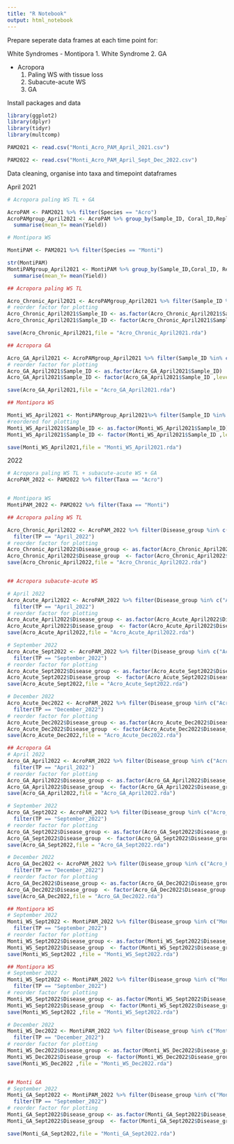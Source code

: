 ```yaml
---
title: "R Notebook"
output: html_notebook
---
```


Prepare seperate data frames at each time point for:

White Syndromes 
- Montipora 
  1. White Syndrome 
  2. GA
  
- Acropora 
  1. Paling WS with tissue loss
  2. Subacute-acute WS 
  3. GA
  
Install packages and data

```r
library(ggplot2)
library(dplyr)
library(tidyr)
library(multcomp)

PAM2021 <- read.csv("Monti_Acro_PAM_April_2021.csv")

PAM2022 <- read.csv("Monti_Acro_PAM_April_Sept_Dec_2022.csv")

```


Data cleaning, organise into taxa and timepoint dataframes

April 2021
```r
# Acropora paling WS TL + GA

AcroPAM <- PAM2021 %>% filter(Species == "Acro")
AcroPAMgroup_April2021 <- AcroPAM %>% group_by(Sample_ID, Coral_ID,Replicate) %>%
  summarise(mean_Y= mean(Yield))

# Montipora WS

MontiPAM <- PAM2021 %>% filter(Species == "Monti")

str(MontiPAM)
MontiPAMgroup_April2021 <- MontiPAM %>% group_by(Sample_ID,Coral_ID, Replicate) %>%
  summarise(mean_Y= mean(Yield))

```
```r

## Acropora paling WS TL 

Acro_Chronic_April2021 <- AcroPAMgroup_April2021 %>% filter(Sample_ID %in% c("Acro_H","Acro_Chronic_H","Acro_Chronic_D"))
# reorder factor for plotting 
Acro_Chronic_April2021$Sample_ID <- as.factor(Acro_Chronic_April2021$Sample_ID)
Acro_Chronic_April2021$Sample_ID <- factor(Acro_Chronic_April2021$Sample_ID ,levels = c("Acro_H","Acro_Chronic_H","Acro_Chronic_D"))

save(Acro_Chronic_April2021,file = "Acro_Chronic_April2021.rda")

## Acropora GA

Acro_GA_April2021 <- AcroPAMgroup_April2021 %>% filter(Sample_ID %in% c("Acro_H","Acro_GA_H","Acro_GA_D"))
# reorder factor for plotting 
Acro_GA_April2021$Sample_ID <- as.factor(Acro_GA_April2021$Sample_ID)
Acro_GA_April2021$Sample_ID <- factor(Acro_GA_April2021$Sample_ID ,levels = c("Acro_H","Acro_GA_H","Acro_GA_D"))

save(Acro_GA_April2021,file = "Acro_GA_April2021.rda")

## Montipora WS 

Monti_WS_April2021 <- MontiPAMgroup_April2021%>% filter(Sample_ID %in% c("M_H","M_P1","M_P2_h"))
#reordered for plotting
Monti_WS_April2021$Sample_ID <- as.factor(Monti_WS_April2021$Sample_ID)
Monti_WS_April2021$Sample_ID <- factor(Monti_WS_April2021$Sample_ID ,levels = c("M_H","M_P1","M_P2_h"))

save(Monti_WS_April2021,file = "Monti_WS_April2021.rda")

```


2022 
```r

# Acropora paling WS TL + subacute-acute WS + GA
AcroPAM_2022 <- PAM2022 %>% filter(Taxa == "Acro")


# Montipora WS
MontiPAM_2022 <- PAM2022 %>% filter(Taxa == "Monti")

```



```r
## Acropora paling WS TL 

Acro_Chronic_April2022 <- AcroPAM_2022 %>% filter(Disease_group %in% c("Acro_H","Acro_chronic_D_D")) %>% 
  filter(TP == "April_2022")
# reorder factor for plotting 
Acro_Chronic_April2022$Disease_group <- as.factor(Acro_Chronic_April2022$Disease_group )
Acro_Chronic_April2022$Disease_group  <- factor(Acro_Chronic_April2022$Disease_group ,levels = c("Acro_H","Acro_chronic_D_D"))
save(Acro_Chronic_April2022,file = "Acro_Chronic_April2022.rda")


## Acropora subacute-acute WS 

# April 2022
Acro_Acute_April2022 <- AcroPAM_2022 %>% filter(Disease_group %in% c("Acro_H","Acro_acute_D_D")) %>% 
  filter(TP == "April_2022")
# reorder factor for plotting 
Acro_Acute_April2022$Disease_group <- as.factor(Acro_Acute_April2022$Disease_group )
Acro_Acute_April2022$Disease_group  <- factor(Acro_Acute_April2022$Disease_group ,levels = c("Acro_H","Acro_acute_D_D"))
save(Acro_Acute_April2022,file = "Acro_Acute_April2022.rda")

# September 2022
Acro_Acute_Sept2022 <- AcroPAM_2022 %>% filter(Disease_group %in% c("Acro_H","Acro_acute_D_H","Acro_acute_D_D")) %>% 
  filter(TP == "September_2022")
# reorder factor for plotting 
Acro_Acute_Sept2022$Disease_group <- as.factor(Acro_Acute_Sept2022$Disease_group )
Acro_Acute_Sept2022$Disease_group  <- factor(Acro_Acute_Sept2022$Disease_group ,levels = c("Acro_H","Acro_acute_D_H","Acro_acute_D_D"))
save(Acro_Acute_Sept2022,file = "Acro_Acute_Sept2022.rda")

# December 2022
Acro_Acute_Dec2022 <- AcroPAM_2022 %>% filter(Disease_group %in% c("Acro_H","Acro_acute_D_H","Acro_acute_D_D")) %>% 
  filter(TP == "December_2022")
# reorder factor for plotting 
Acro_Acute_Dec2022$Disease_group <- as.factor(Acro_Acute_Dec2022$Disease_group )
Acro_Acute_Dec2022$Disease_group  <- factor(Acro_Acute_Dec2022$Disease_group ,levels = c("Acro_H","Acro_acute_D_H","Acro_acute_D_D"))
save(Acro_Acute_Dec2022,file = "Acro_Acute_Dec2022.rda")

## Acropora GA
# April 2022
Acro_GA_April2022 <- AcroPAM_2022 %>% filter(Disease_group %in% c("Acro_H","Acro_GA_D_D")) %>% 
  filter(TP == "April_2022")
# reorder factor for plotting 
Acro_GA_April2022$Disease_group <- as.factor(Acro_GA_April2022$Disease_group )
Acro_GA_April2022$Disease_group  <- factor(Acro_GA_April2022$Disease_group,levels = c("Acro_H","Acro_GA_D_D"))
save(Acro_GA_April2022,file = "Acro_GA_April2022.rda")

# September 2022
Acro_GA_Sept2022 <- AcroPAM_2022 %>% filter(Disease_group %in% c("Acro_H","Acro_GA_D_H","Acro_GA_D_D")) %>% 
  filter(TP == "September_2022")
# reorder factor for plotting 
Acro_GA_Sept2022$Disease_group <- as.factor(Acro_GA_Sept2022$Disease_group )
Acro_GA_Sept2022$Disease_group  <- factor(Acro_GA_Sept2022$Disease_group ,levels = c("Acro_H","Acro_GA_D_H","Acro_GA_D_D"))
save(Acro_GA_Sept2022,file = "Acro_GA_Sept2022.rda")

# December 2022
Acro_GA_Dec2022 <- AcroPAM_2022 %>% filter(Disease_group %in% c("Acro_H","Acro_GA_D_H","Acro_GA_D_D")) %>% 
  filter(TP == "December_2022")
# reorder factor for plotting 
Acro_GA_Dec2022$Disease_group <- as.factor(Acro_GA_Dec2022$Disease_group )
Acro_GA_Dec2022$Disease_group  <- factor(Acro_GA_Dec2022$Disease_group ,levels = c("Acro_H","Acro_GA_D_H","Acro_GA_D_D"))
save(Acro_GA_Dec2022,file = "Acro_GA_Dec2022.rda")

## Montipora WS
# September 2022
Monti_WS_Sept2022 <- MontiPAM_2022 %>% filter(Disease_group %in% c("Monti_H","Monti_D_H","Monti_D_D")) %>% 
  filter(TP == "September_2022")
# reorder factor for plotting 
Monti_WS_Sept2022$Disease_group <- as.factor(Monti_WS_Sept2022$Disease_group )
Monti_WS_Sept2022$Disease_group  <- factor(Monti_WS_Sept2022$Disease_group ,levels = c("Monti_H","Monti_D_H","Monti_D_D"))
save(Monti_WS_Sept2022 ,file = "Monti_WS_Sept2022.rda")

## Montipora WS
# September 2022
Monti_WS_Sept2022 <- MontiPAM_2022 %>% filter(Disease_group %in% c("Monti_H","Monti_D_H","Monti_D_D")) %>% 
  filter(TP == "September_2022")
# reorder factor for plotting 
Monti_WS_Sept2022$Disease_group <- as.factor(Monti_WS_Sept2022$Disease_group )
Monti_WS_Sept2022$Disease_group  <- factor(Monti_WS_Sept2022$Disease_group ,levels = c("Monti_H","Monti_D_H","Monti_D_D"))
save(Monti_WS_Sept2022 ,file = "Monti_WS_Sept2022.rda")

# December 2022
Monti_WS_Dec2022 <- MontiPAM_2022 %>% filter(Disease_group %in% c("Monti_H","Monti_D_H","Monti_D_D")) %>% 
  filter(TP == "December_2022")
# reorder factor for plotting 
Monti_WS_Dec2022$Disease_group <- as.factor(Monti_WS_Dec2022$Disease_group )
Monti_WS_Dec2022$Disease_group  <- factor(Monti_WS_Dec2022$Disease_group ,levels = c("Monti_H","Monti_D_H","Monti_D_D"))
save(Monti_WS_Dec2022 ,file = "Monti_WS_Dec2022.rda")


## Monti GA 
# September 2022
Monti_GA_Sept2022 <- MontiPAM_2022 %>% filter(Disease_group %in% c("Monti_H","Monti_GA_H","Monti_GA_D")) %>% 
  filter(TP == "September_2022")
# reorder factor for plotting 
Monti_GA_Sept2022$Disease_group <- as.factor(Monti_GA_Sept2022$Disease_group )
Monti_GA_Sept2022$Disease_group  <- factor(Monti_GA_Sept2022$Disease_group ,levels = c("Monti_H","Monti_GA_H","Monti_GA_D"))

save(Monti_GA_Sept2022,file = "Monti_GA_Sept2022.rda")

```



